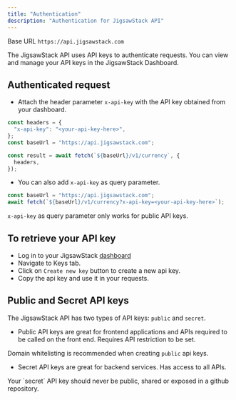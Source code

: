 ```yaml
---
title: "Authentication"
description: "Authentication for JigsawStack API"
---
```


<Info>Base URL `https://api.jigsawstack.com`</Info>

The JigsawStack API uses API keys to authenticate requests. You can view and manage your API keys in the JigsawStack Dashboard.

## Authenticated request

- Attach the header parameter `x-api-key` with the API key obtained from your dashboard.

```js
const headers = {
  "x-api-key": "<your-api-key-here>",
};
const baseUrl = "https://api.jigsawstack.com";

const result = await fetch(`${baseUrl}/v1/currency`, {
  headers,
});
```

- You can also add `x-api-key` as query parameter.

```js
const baseUrl = "https://api.jigsawstack.com";
await fetch(`${baseUrl}/v1/currency?x-api-key=<your-api-key-here>`);
```

<Info> `x-api-key` as query parameter only works for public API keys. </Info>

## To retrieve your API key

- Log in to your JigsawStack [dashboard](https://dash.jigsawstack.com)
- Navigate to Keys tab.
- Click on `Create new key` button to create a new api key.
- Copy the api key and use it in your requests.

## Public and Secret API keys

The JigsawStack API has two types of API keys: `public` and `secret`.

- Public API keys are great for frontend applications and APIs required to be called on the front end. Requires API restriction to be set.

<Tip>Domain whitelisting is recommended when creating `public` api keys.</Tip>

- Secret API keys are great for backend services. Has access to all APIs.

<Tip>
  Your `secret` API key should never be public, shared or exposed in a github
  repository.
</Tip>
